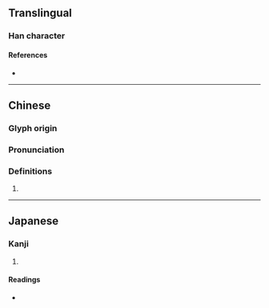 {{character info}}
==Translingual==

===Han character===
{{Han char|rn=18|rad=刀|as=05|sn=7|four=72100|canj=BMLN,XBMLN|ids=⿰且刂}}

====References====
* {{Han ref|kx=0137.350|dkj=01912|dj=0311.010|hdz=10328.110|uh=521E|ud=21022|bh=CA6D|bd=51821}}

----

==Chinese==
{{zh-forms}}

===Glyph origin===
{{Han etym}}

===Pronunciation===
{{zh-pron
|m=qǔ
|c=ceoi3
|mc=y
|oc=y
|cat=
}}

===Definitions===
{{zh-hanzi}}

# {{rfdef|zh}}

----

==Japanese==

===Kanji===
{{ja-kanji|grade=|rs=刀05}}

# {{rfdef|ja|sort=刀05}}

====Readings====
* {{ja-readings|on=|on=しょ|kun=}}